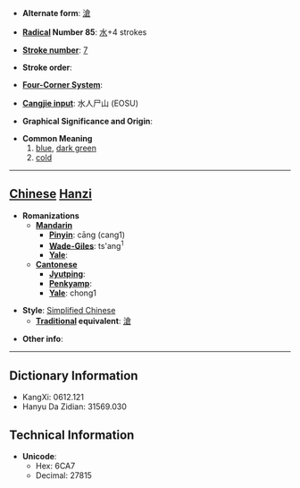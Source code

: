 * '''Alternate form''': [[滄]]

* '''[[Wiktionary:Chinese radical index| Radical]] Number 85''': [[Wiktionary:Chinese radical index 水|水]]+4 strokes

* '''[[Wiktionary:Chinese total strokes index|Stroke number]]''': [[Wiktionary:Chinese total strokes index 7|7]]

* '''Stroke order''': 

* '''[[Wiktionary:Chinese four corner index|Four-Corner System]]''': 

* '''[[Wiktionary:Chinese Cangjie index|Cangjie input]]''': 水人尸山 (EOSU)

* '''Graphical Significance and Origin''': 

* '''Common Meaning'''
*#[[blue]], [[dark green]]
*# [[cold]]


----

== [[Chinese]] [[Hanzi]] ==

* '''Romanizations'''
** '''[[Mandarin]]'''
*** '''[[Pinyin]]''': cāng (cang1)
*** '''[[Wade-Giles]]''': ts'ang<sup>1</sup>
*** '''[[Yale]]''': 
** '''[[Cantonese]]'''
*** '''[[Jyutping]]''':
*** '''[[Penkyamp]]''': 
*** '''[[Yale]]''': chong1

* '''Style''': [[Simplified Chinese]] 
** '''[[Traditional Chinese|Traditional]] equivalent''': [[滄]]

* '''Other info''': 

----

== Dictionary Information ==

* KangXi: 0612.121
* Hanyu Da Zidian: 31569.030

== Technical Information ==

* '''Unicode''':
** Hex: 6CA7
** Decimal: 27815